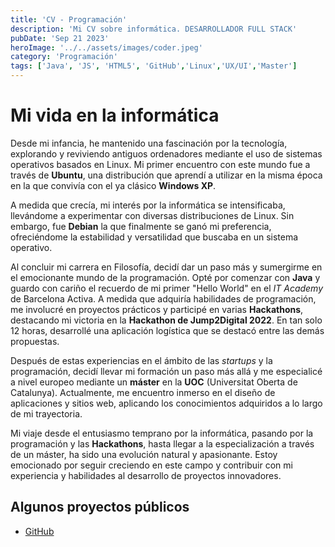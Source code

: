 ```yaml
---
title: 'CV - Programación'
description: 'Mi CV sobre informática. DESARROLLADOR FULL STACK'
pubDate: 'Sep 21 2023'
heroImage: '../../assets/images/coder.jpeg'
category: 'Programación'
tags: ['Java', 'JS', 'HTML5', 'GitHub','Linux','UX/UI','Master']
---
```


# Mi vida en la informática

Desde mi infancia, he mantenido una fascinación por la tecnología, explorando y reviviendo antiguos ordenadores mediante el uso de sistemas operativos basados en Linux. Mi primer encuentro con este mundo fue a través de **Ubuntu**, una distribución que aprendí a utilizar en la misma época en la que convivía con el ya clásico **Windows XP**.

A medida que crecía, mi interés por la informática se intensificaba, llevándome a experimentar con diversas distribuciones de Linux. Sin embargo, fue **Debian** la que finalmente se ganó mi preferencia, ofreciéndome la estabilidad y versatilidad que buscaba en un sistema operativo.

Al concluir mi carrera en Filosofía, decidí dar un paso más y sumergirme en el emocionante mundo de la programación. Opté por comenzar con **Java** y guardo con cariño el recuerdo de mi primer "Hello World" en el *IT Academy* de Barcelona Activa. A medida que adquiría habilidades de programación, me involucré en proyectos prácticos y participé en varias **Hackathons**, destacando mi victoria en la **Hackathon de Jump2Digital 2022**. En tan solo 12 horas, desarrollé una aplicación logística que se destacó entre las demás propuestas.

Después de estas experiencias en el ámbito de las *startups* y la programación, decidí llevar mi formación un paso más allá y me especialicé a nivel europeo mediante un **máster** en la **UOC** (Universitat Oberta de Catalunya). Actualmente, me encuentro inmerso en el diseño de aplicaciones y sitios web, aplicando los conocimientos adquiridos a lo largo de mi trayectoria.

Mi viaje desde el entusiasmo temprano por la informática, pasando por la programación y las **Hackathons**, hasta llegar a la especialización a través de un máster, ha sido una evolución natural y apasionante. Estoy emocionado por seguir creciendo en este campo y contribuir con mi experiencia y habilidades al desarrollo de proyectos innovadores.

## Algunos proyectos públicos

- [GitHub](https://github.com/jramma)